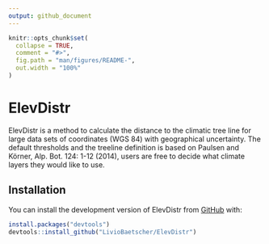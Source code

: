 ```yaml
---
output: github_document
---
```


<!-- README.md is generated from README.Rmd. Please edit that file -->

```r
knitr::opts_chunk$set(
  collapse = TRUE,
  comment = "#>",
  fig.path = "man/figures/README-",
  out.width = "100%"
)
```

# ElevDistr

<!-- badges: start -->
<!-- badges: end -->

ElevDistr is a method to calculate the distance to the climatic tree line for large data sets of coordinates (WGS 84) with geographical uncertainty. The default thresholds and the treeline definition is based on Paulsen and Körner, Alp. Bot. 124: 1-12 (2014), users are free to decide what climate layers they would like to use.


## Installation

You can install the development version of ElevDistr from [GitHub](https://github.com/) with:

``` r
install.packages("devtools")
devtools::install_github("LivioBaetscher/ElevDistr")
```

